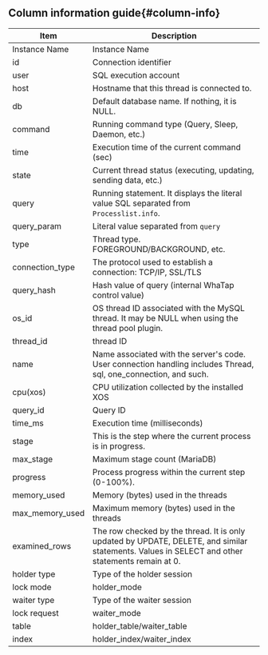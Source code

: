 ## Column information guide{#column-info}

| Item            | Description                                                                                                                                     |
| --------------- | ----------------------------------------------------------------------------------------------------------------------------------------------- |
| Instance Name   | Instance Name                                                                                                                                   |
| id              | Connection identifier                                                                                                                           |
| user            | SQL execution account                                                                                                                           |
| host            | Hostname that this thread is connected to.                                                                                                      |
| db              | Default database name. If nothing, it is NULL.                                                                                                  |
| command         | Running command type (Query, Sleep, Daemon, etc.)                                                                                               |
| time            | Execution time of the current command (sec)                                                                                                     |
| state           | Current thread status (executing, updating, sending data, etc.)                                                                                 |
| query           | Running statement. It displays the literal value SQL separated from `Processlist.info`.                                                         |
| query_param     | Literal value separated from `query`                                                                                                            |
| type            | Thread type. FOREGROUND/BACKGROUND, etc.                                                                                                        |
| connection_type | The protocol used to establish a connection: TCP/IP, SSL/TLS                                                                                    |
| query_hash      | Hash value of query (internal WhaTap control value)                                                                                             |
| os_id           | OS thread ID associated with the MySQL thread. It may be NULL when using the thread pool plugin.                                                |
| thread_id       | thread ID                                                                                                                                       |
| name            | Name associated with the server's code. User connection handling includes Thread, sql, one_connection, and such.                                |
| cpu(xos)        | CPU utilization collected by the installed XOS                                                                                                  |
| query_id        | Query ID                                                                                                                                        |
| time_ms         | Execution time (milliseconds)                                                                                                                   |
| stage           | This is the step where the current process is in progress.                                                                                      |
| max_stage       | Maximum stage count (MariaDB)                                                                                                                   |
| progress        | Process progress within the current step (0-100%).                                                                                              |
| memory_used     | Memory (bytes) used in the threads                                                                                                              |
| max_memory_used | Maximum memory (bytes) used in the threads                                                                                                      |
| examined_rows   | The row checked by the thread. It is only updated by UPDATE, DELETE, and similar statements. Values in SELECT and other statements remain at 0. |
| holder type     | Type of the holder session                                                                                                                      |
| lock mode       | holder_mode                                                                                                                                     |
| waiter type     | Type of the waiter session                                                                                                                      |
| lock request    | waiter_mode                                                                                                                                     |
| table           | holder_table/waiter_table                                                                                                                       |
| index           | holder_index/waiter_index                                                                                                                       |
